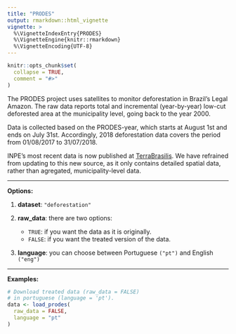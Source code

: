 ---
title: "PRODES"
output: rmarkdown::html_vignette
vignette: >
  %\VignetteIndexEntry{PRODES}
  %\VignetteEngine{knitr::rmarkdown}
  %\VignetteEncoding{UTF-8}
---

```{r, include = FALSE}
knitr::opts_chunk$set(
  collapse = TRUE,
  comment = "#>"
)
```

The PRODES project uses satellites to monitor deforestation in Brazil's Legal Amazon. The raw data reports total and incremental (year-by-year) low-cut deforested area at the municipality level, going back to the year 2000.

Data is collected based on the PRODES-year, which starts at August 1st and ends on July 31st. Accordingly, 2018 deforestation data covers the period from 01/08/2017 to 31/07/2018.

INPE's most recent data is now published at [TerraBrasilis](http://terrabrasilis.dpi.inpe.br/downloads/). We have refrained from updating to this new source, as it only contains detailed spatial data, rather than agregated, municipality-level data.

***
**Options:**

  1. **dataset**: `"deforestation"`

  2. **raw_data**: there are two options:
      * `TRUE`: if you want the data as it is originally.
      * `FALSE`: if you want the treated version of the data. 

  3. **language**: you can choose between Portuguese `("pt")` and English `("eng")`
  
***

**Examples:**

```{r,eval=FALSE}
# Download treated data (raw_data = FALSE)
# in portuguese (language = 'pt').
data <- load_prodes(
  raw_data = FALSE,
  language = "pt"
)
```

